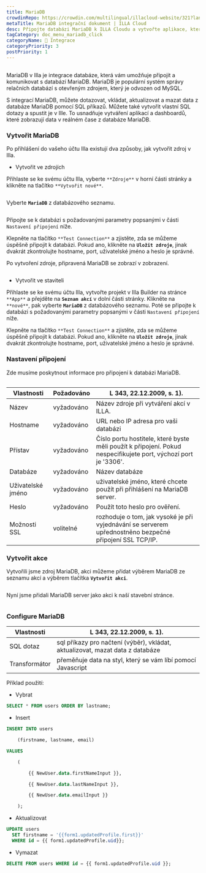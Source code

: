 ```yaml
---
title: MariaDB
crowdinRepo: https://crowdin.com/multilingual/illacloud-website/321?languages=cs&filter=basic&value=0
metaTitle: MariaDB integrační dokument | ILLA Cloud
desc: Připojte databázi MariaDB k ILLA Cloudu a vytvořte aplikace, které mohou dotazovat, manipulovat a zobrazovat data. Přečtěte si tento návod, abyste se dozvěděli jak.
tagCategory: doc_menu_mariadb_click
categoryName: 🔨 Integrace
categoryPriority: 3
postPriority: 1
---
```


## <h2 hidden>Co je MariaDB?</h2>

MariaDB v Illa je integrace databáze, která vám umožňuje připojit a komunikovat s databází MariaDB. MariaDB je populární systém správy relačních databází s otevřeným zdrojem, který je odvozen od MySQL.

S integrací MariaDB, můžete dotazovat, vkládat, aktualizovat a mazat data z databáze MariaDB pomocí SQL příkazů. Můžete také vytvořit vlastní SQL dotazy a spustit je v Ille. To usnadňuje vytváření aplikací a dashboardů, které zobrazují data v reálném čase z databáze MariaDB.

### Vytvořit MariaDB

Po přihlášení do vašeho účtu Illa existují dva způsoby, jak vytvořit zdroj v Illa. 

-   Vytvořit ve zdrojích

Přihlaste se ke svému účtu Illa, vyberte `**Zdroje**` v horní části stránky a klikněte na tlačítko `**Vytvořit nové**`. 

<img src='https://cdn.illacloud.com/official-website/img/docs/external_resource.png' alt='' />

Vyberte **`MariaDB`** z databázového seznamu.

<img src='https://cdn.illacloud.com/official-website/img/docs/action_list.png' alt='' />

Připojte se k databázi s požadovanými parametry popsanými v části `Nastavení připojení` níže. 

Klepněte na tlačítko `**Test Connection**` a zjistěte, zda se můžeme úspěšně připojit k databázi. Pokud ano, klikněte na **`Uložit zdroje`**, jinak dvakrát zkontrolujte hostname, port, uživatelské jméno a heslo je správné.

Po vytvoření zdroje, připravená MariaDB se zobrazí v zobrazení.

<img src='https://cdn.illacloud.com/official-website/img/docs/maria_ex_ready.png' alt='' />

-   Vytvořit ve staviteli

Přihlaste se ke svému účtu Illa, vytvořte projekt v Illa Builder na stránce `**App**` a přejděte na **`Seznam akcí`** v dolní části stránky. Klikněte na `**nové**`, pak vyberte **`MariaDB`** z databázového seznamu. Poté se připojte k databázi s požadovanými parametry popsanými v části `Nastavení připojení` níže.

Klepněte na tlačítko `**Test Connection**` a zjistěte, zda se můžeme úspěšně připojit k databázi. Pokud ano, klikněte na **`Uložit zdroje`**, jinak dvakrát zkontrolujte hostname, port, uživatelské jméno a heslo je správné.

### Nastavení připojení

Zde musíme poskytnout informace pro připojení k databázi MariaDB.

<img src='https://cdn.illacloud.com/official-website/img/docs/maria_config.png' alt='' />

| Vlastnosti        | Požadováno  | L 343, 22.12.2009, s. 1).                                                                                       |
| ----------------- | ----------- | --------------------------------------------------------------------------------------------------------------- |
| Název             | vyžadováno  | Název zdroje při vytváření akcí v ILLA.                                                                         |
| Hostname          | vyžadováno  | URL nebo IP adresa pro vaši databázi                                                                            |
| Přístav           | vyžadováno  | Číslo portu hostitele, které byste měli použít k připojení. Pokud nespecifikujete port, výchozí port je '3306'. |
| Databáze          | vyžadováno  | Název databáze                                                                                                  |
| Uživatelské jméno | vyžadováno  | uživatelské jméno, které chcete použít při přihlášení na MariaDB server.                                        |
| Heslo             | vyžadováno  | Použít toto heslo pro ověření.                                                                                  |
| Možnosti SSL      | volitelné   | rozhoduje o tom, jak vysoké je při vyjednávání se serverem upřednostněno bezpečné připojení SSL TCP/IP.         |

### Vytvořit akce

Vytvořili jsme zdroj MariaDB, akci můžeme přidat výběrem MariaDB ze seznamu akcí a výběrem tlačítka **`Vytvořit akci`**.

<img src='https://cdn.illacloud.com/official-website/img/docs/maria_resource_list.png' alt='' />

 Nyní jsme přidali MariaDB server jako akci k naší stavební stránce.

<img src='https://cdn.illacloud.com/official-website/img/docs/maria.png' alt='' />

### Configure MariaDB

| Vlastnosti    | L 343, 22.12.2009, s. 1).                                                     |
| ------------- | ----------------------------------------------------------------------------- |
| SQL dotaz     | sql příkazy pro načtení (výběr), vkládat, aktualizovat, mazat data z databáze |
| Transformátor | přeměňuje data na styl, který se vám líbí pomocí Javascript                   |

Příklad použití:

-   Vybrat

```sql
SELECT * FROM users ORDER BY lastname;
```

-   Insert

```sql
INSERT INTO users

	(firstname, lastname, email)

VALUES

	(

		{{ NewUser.data.firstNameInput }},

		{{ NewUser.data.lastNameInput }},

		{{ NewUser.data.emailInput }}

	);
```

-   Aktualizovat

```sql
UPDATE users
  SET firstname = '{{form1.updatedProfile.first}}'
  WHERE id = {{ form1.updatedProfile.uid}};
```

-   Vymazat

```sql
DELETE FROM users WHERE id = {{ form1.updatedProfile.uid }};
```
